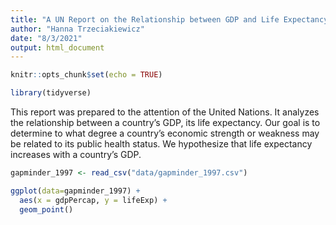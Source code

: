 ```yaml
---
title: "A UN Report on the Relationship between GDP and Life Expectancy"
author: "Hanna Trzeciakiewicz"
date: "8/3/2021"
output: html_document
---
```


```r
knitr::opts_chunk$set(echo = TRUE)
```

```r
library(tidyverse)
```

This report was prepared to the attention of the United Nations. It analyzes the relationship between a country's GDP, its life expectancy. Our goal is to determine to what degree a country’s economic strength or weakness may be related to its public health status. We hypothesize that life expectancy increases with a country's GDP.

```r
gapminder_1997 <- read_csv("data/gapminder_1997.csv")
```

```r
ggplot(data=gapminder_1997) +
  aes(x = gdpPercap, y = lifeExp) +
  geom_point()
```

